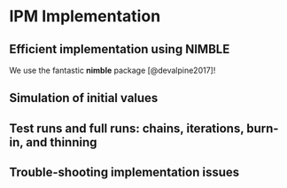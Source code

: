 # IPM Implementation {#IPMImp}


##	Efficient implementation using NIMBLE
We use the fantastic **nimble** package [@devalpine2017]!


##	Simulation of initial values


##	Test runs and full runs: chains, iterations, burn-in, and thinning


##	Trouble-shooting implementation issues
